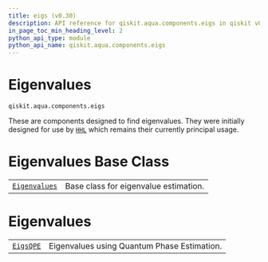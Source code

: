 ```yaml
---
title: eigs (v0.30)
description: API reference for qiskit.aqua.components.eigs in qiskit v0.30
in_page_toc_min_heading_level: 2
python_api_type: module
python_api_name: qiskit.aqua.components.eigs
---
```


<span id="module-qiskit.aqua.components.eigs" />

<span id="qiskit-aqua-components-eigs" />

<span id="eigenvalues-qiskit-aqua-components-eigs" />

# Eigenvalues

`qiskit.aqua.components.eigs`

These are components designed to find eigenvalues. They were initially designed for use by [`HHL`](qiskit.aqua.algorithms.HHL "qiskit.aqua.algorithms.HHL") which remains their currently principal usage.

# Eigenvalues Base Class

|                                                                                                    |                                       |
| -------------------------------------------------------------------------------------------------- | ------------------------------------- |
| [`Eigenvalues`](qiskit.aqua.components.eigs.Eigenvalues "qiskit.aqua.components.eigs.Eigenvalues") | Base class for eigenvalue estimation. |

# Eigenvalues

|                                                                                        |                                             |
| -------------------------------------------------------------------------------------- | ------------------------------------------- |
| [`EigsQPE`](qiskit.aqua.components.eigs.EigsQPE "qiskit.aqua.components.eigs.EigsQPE") | Eigenvalues using Quantum Phase Estimation. |

